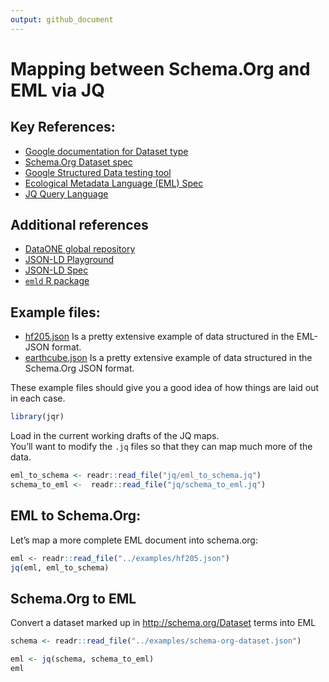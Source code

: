 ```yaml
---
output: github_document
---
```


# Mapping between Schema.Org and EML via JQ 



## Key References:

- [Google documentation for Dataset type](https://developers.google.com/search/docs/data-types/dataset)
- [Schema.Org Dataset spec](http://schema.org/Dataset)
- [Google Structured Data testing tool](https://search.google.com/structured-data/testing-tool)
- [Ecological Metadata Language (EML) Spec](https://knb.ecoinformatics.org/#external//emlparser/docs/eml-2.1.1/./eml.html)
- [JQ Query Language](https://stedolan.github.io/jq/tutorial/)

## Additional references

- [DataONE global repository](https://search.dataone.org/#data)
- [JSON-LD Playground](https://json-ld.org/playground/)
- [JSON-LD Spec](https://json-ld.org/spec/latest/json-ld/)
- [`emld` R package](https://github.com/cboettig/emld)


## Example files: 


- [hf205.json](../examples/hf205.json) Is a pretty extensive example of data structured in the EML-JSON format.
- [earthcube.json](../examples/earthcube.json) Is a pretty extensive example of data structured in the Schema.Org JSON format.

These example files should give you a good idea of how things are laid out in each case.

```r
library(jqr)
```


Load in the current working drafts of the JQ maps.  
You'll want to modify the `.jq` files so that they can map 
much more of the data.  

```r
eml_to_schema <- readr::read_file("jq/eml_to_schema.jq")
schema_to_eml <-  readr::read_file("jq/schema_to_eml.jq")

```


## EML to Schema.Org:

Let's map a more complete EML document into schema.org:

```r
eml <- readr::read_file("../examples/hf205.json")
jq(eml, eml_to_schema)

```



## Schema.Org to EML

Convert a dataset marked up in <http://schema.org/Dataset> terms into EML


```r
schema <- readr::read_file("../examples/schema-org-dataset.json")

eml <- jq(schema, schema_to_eml)
eml
```


